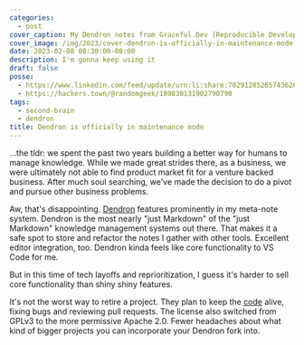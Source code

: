 ```yaml
---
categories:
  - post
cover_caption: My Dendron notes from Graceful.Dev [Reproducible Development with Containers](https://graceful.dev/courses/devcontainers/)
cover_image: /img/2023/cover-dendron-is-officially-in-maintenance-mode.png
date: 2023-02-08 08:30:00-08:00
description: I'm gonna keep using it
draft: false
posse:
  - https://www.linkedin.com/feed/update/urn:li:share:7029128526574362624/
  - https://hackers.town/@randomgeek/109830131902790790
tags:
  - second-brain
  - dendron
title: Dendron is officially in maintenance mode
---
```


<Quote
  from="Kevin Lin"
  cite="https://discord.com/channels/717965437182410783/737323300967022732/1072563304289030164"
  title="#announcements on Dendron Discord">
…the tldr: we spent the past two years building a better way for humans to manage knowledge. While we made great strides there, as a business, we were ultimately not able to find product market fit for a venture backed business. After much soul searching, we've made the decision to do a pivot and pursue other business problems.
</Quote>

Aw, that's disappointing.
[Dendron][dendron] features prominently in my meta-note system.
Dendron is the most nearly "just Markdown" of the "just Markdown" knowledge management systems out there.
That makes it a safe spot to store and refactor the notes I gather with other tools.
Excellent editor integration, too.
Dendron kinda feels like core functionality to VS Code for me.

But in this time of tech layoffs and reprioritization, I guess it's harder to
sell core functionality than shiny shiny features.

It's not the worst way to retire a project.
They plan to keep the [code][repo] alive, fixing bugs and reviewing pull requests.
The license also switched from GPLv3 to the more permissive Apache 2.0.
Fewer headaches about what kind of bigger projects you can incorporate your Dendron fork into.

[repo]: https://github.com/dendronhq/dendron
[dendron]: https://www.dendron.so
